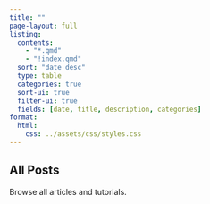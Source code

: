 ```yaml
---
title: ""
page-layout: full
listing:
  contents: 
    - "*.qmd"
    - "!index.qmd"
  sort: "date desc"
  type: table
  categories: true
  sort-ui: true
  filter-ui: true
  fields: [date, title, description, categories]
format:
  html:
    css: ../assets/css/styles.css
---
```


::: {.content-container}
# All Posts

::: {.section-description}
Browse all articles and tutorials.
:::

::: {#listing}
:::
:::
